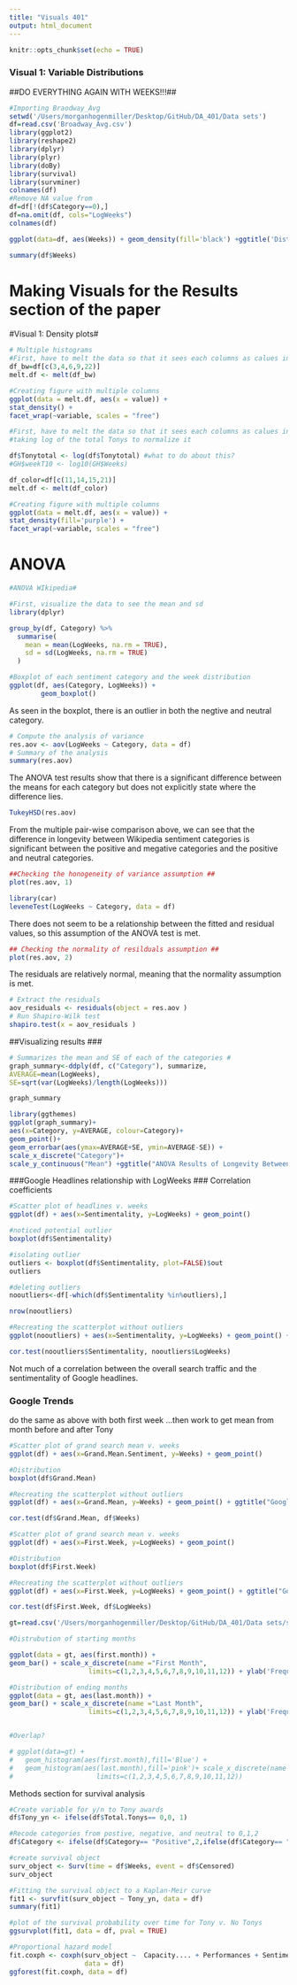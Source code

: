 ```yaml
---
title: "Visuals 401"
output: html_document
---
```


```r
knitr::opts_chunk$set(echo = TRUE)
```

### Visual 1: Variable Distributions ###
##DO EVERYTHING AGAIN WITH WEEKS!!!##

```r
#Importing Braodway_Avg
setwd('/Users/morganhogenmiller/Desktop/GitHub/DA_401/Data sets')
df=read.csv('Broadway_Avg.csv')
library(ggplot2)
library(reshape2)
library(dplyr)
library(plyr)
library(doBy)
library(survival)
library(survminer)
colnames(df)
#Remove NA value from 
df=df[!(df$Category==0),]
df=na.omit(df, cols="LogWeeks")
colnames(df)
```

```r

ggplot(data=df, aes(Weeks)) + geom_density(fill='black') +ggtitle('Distribution of Total Weeks on Braodway') +xlab('Total Number of Weeks Show Survived')+ylab('Density') + theme(plot.title = element_text(hjust = 0.5))

summary(df$Weeks)
```


# Making Visuals for the Results section of the paper #




#Visual 1: Density plots#

```r
# Multiple histograms
#First, have to melt the data so that it sees each columns as calues in the variable column and their values in a seperate column
df_bw=df[c(3,4,6,9,22)]
melt.df <- melt(df_bw)

#Creating figure with multiple columns
ggplot(data = melt.df, aes(x = value)) + 
stat_density() + 
facet_wrap(~variable, scales = "free")  
```



```r

#First, have to melt the data so that it sees each columns as calues in the variable column and their values in a seperate column
#taking log of the total Tonys to normalize it

df$Tonytotal <- log(df$Tonytotal) #what to do about this?
#GH$weekT10 <- log10(GH$Weeks)

df_color=df[c(11,14,15,21)]
melt.df <- melt(df_color)

#Creating figure with multiple columns
ggplot(data = melt.df, aes(x = value)) + 
stat_density(fill='purple') + 
facet_wrap(~variable, scales = "free")  

```

# ANOVA #

```r
#ANOVA WIkipedia#

#First, visualize the data to see the mean and sd
library(dplyr)

group_by(df, Category) %>%
  summarise(
    mean = mean(LogWeeks, na.rm = TRUE),
    sd = sd(LogWeeks, na.rm = TRUE)
  )
```
```r
#Boxplot of each sentiment category and the week distribution
ggplot(df, aes(Category, LogWeeks)) +
        geom_boxplot()
```

As seen in the boxplot, there is an outlier in both the negtive and neutral category.


```r
# Compute the analysis of variance
res.aov <- aov(LogWeeks ~ Category, data = df)
# Summary of the analysis
summary(res.aov)
```

The ANOVA test results show that there is a significant difference between the means for each category but does not explicitly state where the difference lies.

```r
TukeyHSD(res.aov)
```

From the multiple pair-wise comparison above, we can see that the difference in longevity between Wikipedia sentiment categories is significant between the positive and megative categories and the positive and neutral categories. 



```r
##Checking the honogeneity of variance assumption ##
plot(res.aov, 1)

library(car)
leveneTest(LogWeeks ~ Category, data = df)
```
There does not seem to be a relationship between the fitted and residual values, so this assumption of the ANOVA test is met. 

```r
## Checking the normality of resilduals assumption ##
plot(res.aov, 2)
```

The residuals are relatively normal, meaning that the normality assumption is met.

```r
# Extract the residuals
aov_residuals <- residuals(object = res.aov )
# Run Shapiro-Wilk test
shapiro.test(x = aov_residuals )
```

##Visualizing results ###

```r
# Summarizes the mean and SE of each of the categories #
graph_summary<-ddply(df, c("Category"), summarize,
AVERAGE=mean(LogWeeks),
SE=sqrt(var(LogWeeks)/length(LogWeeks)))

graph_summary

library(ggthemes)
ggplot(graph_summary)+
aes(x=Category, y=AVERAGE, colour=Category)+
geom_point()+
geom_errorbar(aes(ymax=AVERAGE+SE, ymin=AVERAGE-SE)) +
scale_x_discrete("Category")+
scale_y_continuous("Mean") +ggtitle("ANOVA Results of Longevity Between Wikipedia Categories") 

```





###Google Headlines relationship with LogWeeks ###
Correlation coefficients

```r
#Scatter plot of headlines v. weeks
ggplot(df) + aes(x=Sentimentality, y=LogWeeks) + geom_point()

#noticed potential outlier
boxplot(df$Sentimentality)

#isolating outlier
outliers <- boxplot(df$Sentimentality, plot=FALSE)$out
outliers

#deleting outliers
nooutliers<-df[-which(df$Sentimentality %in%outliers),]

nrow(nooutliers)

#Recreating the scatterplot without outliers
ggplot(nooutliers) + aes(x=Sentimentality, y=LogWeeks) + geom_point() + ggtitle("Google Headline Sentimentality v. Longevity")  + xlab("Google Headline Sentimentality Score") + ylab("LogWeeks") + theme_minimal(base_family = 'serif') + theme(plot.title = element_text(hjust = 0.5))

cor.test(nooutliers$Sentimentality, nooutliers$LogWeeks)
```
Not much of a correlation between the overall search traffic and the sentimentality of Google headlines.





### Google Trends ###
do the same as above with both first week ...then work to get mean from month before and after Tony
```r
#Scatter plot of grand search mean v. weeks
ggplot(df) + aes(x=Grand.Mean.Sentiment, y=Weeks) + geom_point()

#Distribution
boxplot(df$Grand.Mean)

#Recreating the scatterplot without outliers
ggplot(df) + aes(x=Grand.Mean, y=Weeks) + geom_point() + ggtitle("Google Trend Grand Mean v. Longevity") + theme(plot.title = element_text(hjust = 0.5)) + xlab("Google Trend Mean Search Score") + ylab("LogWeeks") + theme_minimal(base_family = 'serif') + theme(plot.title = element_text(hjust = 0.5))

cor.test(df$Grand.Mean, df$Weeks)
```

```r
#Scatter plot of grand search mean v. weeks
ggplot(df) + aes(x=First.Week, y=LogWeeks) + geom_point()

#Distribution
boxplot(df$First.Week)

#Recreating the scatterplot without outliers
ggplot(df) + aes(x=First.Week, y=LogWeeks) + geom_point() + ggtitle("Google Trend First Day Score v. Longevity") + theme(plot.title = element_text(hjust = 0.5)) + xlab("Google Trend First Day Search Score") + ylab("LogWeeks") + theme_minimal(base_family = 'serif') + theme(plot.title = element_text(hjust = 0.5))

cor.test(df$First.Week, df$LogWeeks)
```

```r
gt=read.csv('/Users/morganhogenmiller/Desktop/GitHub/DA_401/Data sets/showfirstlast.csv')

#Distrubution of starting months

ggplot(data = gt, aes(first.month)) + 
geom_bar() + scale_x_discrete(name ="First Month", 
                    limits=c(1,2,3,4,5,6,7,8,9,10,11,12)) + ylab('Frequency')+ ggtitle('Distribution of Starting Months') + theme(plot.title = element_text(hjust = 0.5))

#Distribution of ending months
ggplot(data = gt, aes(last.month)) + 
geom_bar() + scale_x_discrete(name ="Last Month", 
                    limits=c(1,2,3,4,5,6,7,8,9,10,11,12)) + ylab('Frequency')+ ggtitle('Distribution of Closing Months') + theme(plot.title = element_text(hjust = 0.5))


#Overlap?

# ggplot(data=gt) + 
#   geom_histogram(aes(first.month),fill='Blue') + 
#   geom_histogram(aes(last.month),fill='pink')+ scale_x_discrete(name ="First Month", 
#                     limits=c(1,2,3,4,5,6,7,8,9,10,11,12)) 

```




Methods section for survival analysis


```r


#Create variable for y/n to Tony awards
df$Tony_yn <- ifelse(df$Total.Tonys== 0,0, 1)

#Recode categories from postive, negative, and neutral to 0,1,2
df$Category <- ifelse(df$Category== "Positive",2,ifelse(df$Category== "Nagative", 0, 1))

#create survival object
surv_object <- Surv(time = df$Weeks, event = df$Censored)
surv_object

#Fitting the survival object to a Kaplan-Meir curve
fit1 <- survfit(surv_object ~ Tony_yn, data = df)
summary(fit1)

#plot of the survival probability over time for Tony v. No Tonys
ggsurvplot(fit1, data = df, pval = TRUE)

#Proportional hazard model
fit.coxph <- coxph(surv_object ~  Capacity.... + Performances + Sentimentality + Grand.Mean + Total.Tonys +Category + Tony.Season +First.Week ,
                   data = df)
ggforest(fit.coxph, data = df)
```


